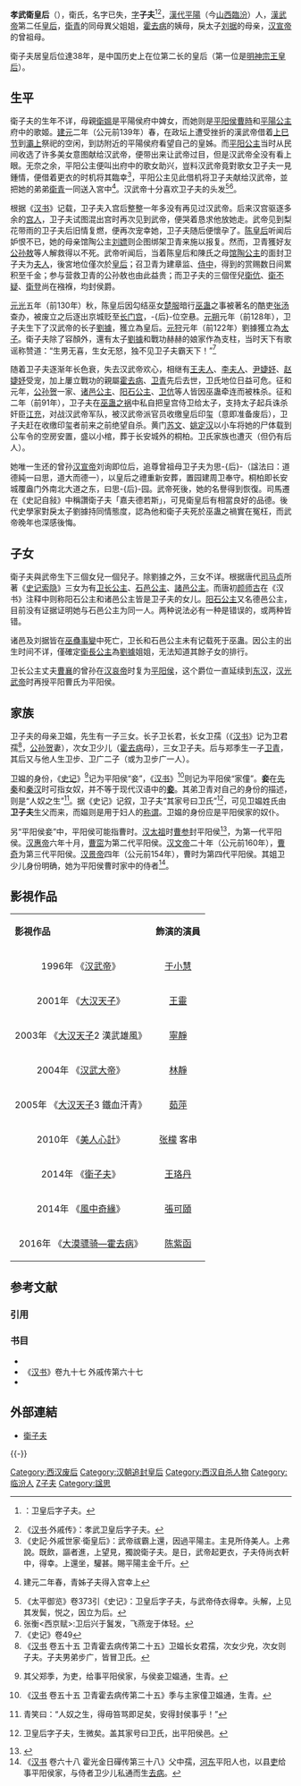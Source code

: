 {{Otheruses|subject=歷史人物|other=華語電視劇|衛子夫 (電視劇)}}
{{東亞女性歷史人物
|名稱=思-{后}- 衛氏
|身份=汉武帝第二任皇后
|畫像=
|說明=
|姓=衛
|名=
|姓名=
|字=子夫
|官職=
|封爵=
|位號=
|封號=
|御稱號=
|湯沐邑=
|徽號=
|宮號1=
|宮號2=
|神號=
|尊號=
|乳名=
|幼名=
|兒名=
|童名=
|小字=
|號=
|法號=
|院號=
|其他名號=
|出生年=前2世紀
|出生地=平陽
|婚年=
|逝世年=前91年9月9日
|逝世地=長安
|諡號=思-{后}-
|墳墓=思-{后}-園（[[長安城|長安城]]外的桐柏）
|父親=
|嫡母=
|母親=[[衛媼|衛媼]]
|夫=[[漢武帝|漢武帝]]
|婚姻名份=妾室（妃嫔）、正妻（皇后）
|夫之元配=[[孝武陈皇后|陳皇后]]
|'''夫之侧室'''=[[王夫人_(汉武帝)|王夫人]]、[[尹婕妤_(漢武帝)|尹婕妤]]、[[李姬_(漢武帝)|李姬]]、[[孝武李夫人|李夫人]]、[[赵婕妤|赵婕妤]]、[[邢娙娥|邢夫人]]
|兄弟=
|姊妹=
|嫡兄弟=
|嫡姊妹=
|庶兄弟=
|庶姊妹=
|同胞兄弟=兄 衛長君
|同胞姊妹=大姐 衛君孺 二姐 衛少兒
|異母兄弟=
|異母姊妹=
|異父兄弟=弟[[衛青|衛青]]、衛步、衛廣
|異父姊妹=
|繼兄弟=
|繼姊妹=
|子=[[刘据|戾太子劉據]]
|女=[[卫长公主|卫长公主]]、[[石邑公主|石邑公主]]、[[諸邑公主|諸邑公主]]
|養子=
|養女=
|繼子=
|繼女=
|注釋=中國第一位有獨立諡號之皇后、在位時間第二長的皇后
}}

'''孝武衛皇后'''（{{bd|||前91年|9月9日|catIdx=Wei,卫子夫}}），衛氏，名字已失，[[表字|字]]'''子夫'''<ref>{{Wikisource history|史記|049}}：卫皇后字子夫。</ref><ref>《[[汉书|汉书]]·外戚传》：孝武卫皇后字子夫。</ref>，[[汉朝|漢代]][[平阳郡|平陽]]（今[[山西省|山西]][[临汾市|臨汾]]）人，[[漢武帝|漢武帝]]第二任[[皇后|皇后]]，[[衛青|衛青]]的同母異父姐姐，[[霍去病|霍去病]]的姨母，戾太子[[刘据|刘据]]的母亲，[[汉宣帝|汉宣帝]]的曾祖母。

衛子夫居皇后位達38年，是中国历史上在位第二长的皇后（第一位是[[孝端顯皇后|明神宗王皇后]]）。

== 生平 ==
衛子夫的生年不详，母親[[卫媪|衛媼]]是平陽侯府中婢女，而她则是[[平阳侯|平阳侯]][[曹時|曹時]]和[[平陽公主_(漢景帝之女)|平陽公主]]府中的歌姬。[[建元_(西汉)|建元]]二年（公元前139年）春，在政坛上遭受挫折的漢武帝借着[[上巳节|上巳节]]到[[灞上|灞上]]祭祀的空闲，到訪附近的平陽侯府看望自己的皇姊。而[[平陽公主_(漢景帝之女)|平阳公主]]当时从民间收选了许多美女意图献给汉武帝，便带出来让武帝过目，但是汉武帝全没有看上眼。无奈之余，平阳公主便叫出府中的歌女助兴，豈料汉武帝竟對歌女卫子夫一見鍾情，便借着更衣的时机将其臨幸<ref>《史記·外戚世家·衛皇后》：武帝祓霸上還，因過平陽主。主見所侍美人。上弗說。既飲，謳者進，上望見，獨說衛子夫。是日，武帝起更衣，子夫侍尚衣軒中，得幸。上還坐，驩甚。賜平陽主金千斤。</ref>，平阳公主见此借机将卫子夫献给汉武帝，並把她的弟弟[[衛青|衛青]]一同送入宮中<ref>{{Wikisource history|史記|111|衛將軍驃騎列傳}}建元二年春，青姊子夫得入宫幸上</ref>。汉武帝十分喜欢卫子夫的头发<ref>《太平御览》卷373引《史记》：卫皇后字子夫，与武帝侍衣得幸。头解，上见其发鬓，悦之，因立为后。</ref><ref>张衡<西京赋>:卫后兴于鬒发，飞燕宠于体轻。</ref>。

根据《[[汉书|汉书]]》记载，卫子夫入宫后整整一年多没有再见过汉武帝。后来汉宫驱逐多余的[[宫女|宫人]]，卫子夫试图混出宫时再次见到武帝，便哭着恳求他放她走。武帝见到梨花带雨的卫子夫后旧情复燃，便再次宠幸她，卫子夫随后便懷孕了。[[孝武陈皇后|陈皇后]]听闻后妒恨不已，她的母亲馆陶公主[[刘嫖|刘嫖]]则企图绑架卫青来施以报复。然而，卫青獲好友[[公孙敖|公孙敖]]等人解救得以不死。武帝听闻后，当着陈皇后和陳氏之母[[刘嫖|馆陶公主]]的面封卫子夫为[[夫人_(位号)|夫人]]，後宮地位僅次於[[皇后|皇后]]；召卫青为建章监、[[侍中|侍中]]，得到的赏赐数日间累积至千金；参与营救卫青的公孙敖也由此益贵；而卫子夫的三個侄兒[[衛伉|衛伉]]、[[衛不疑|衛不疑]]、[[衛登|衛登]]尚在襁褓，均封侯爵。

[[元光_(西汉)|元光]]五年（前130年）秋，陈皇后因勾结巫女[[楚服|楚服]]暗行[[巫蠱|巫蛊]]之事被著名的酷吏[[张汤|张汤]]查办，被废立之后逐出京城贬至[[长门宫|长门宫]]，-{后}-位空悬。[[元朔|元朔]]元年（前128年），卫子夫生下了汉武帝的长子[[劉據|劉據]]，獲立為皇后。[[元狩|元狩]]元年（前122年）劉據獲立為[[太子|太子]]。衛子夫除了容顏外，還有太子[[劉據|劉據]]和戰功赫赫的娘家作為支柱，当时天下有歌谣称赞道：“生男无喜，生女无怒，独不见卫子夫霸天下！”<ref>《史记》卷49</ref>

随着卫子夫逐渐年长色衰，失去汉武帝欢心，相继有[[王夫人_(汉武帝)|王夫人]]、[[孝武李夫人|李夫人]]、[[尹夫人_(汉武帝)|尹婕妤]]、[[趙婕妤|赵婕妤]]受宠，加上屢立戰功的親屬[[霍去病|霍去病]]、[[卫青|卫青]]先后去世，卫氏地位日益可危。征和元年，[[公孫賀|公孙贺]]一家、[[诸邑公主|诸邑公主]]、[[阳石公主|阳石公主]]、[[卫伉|卫伉]]等人皆因巫蛊牵连而被株杀。征和二年（前91年），卫子夫在[[巫蛊之祸|巫蛊之祸]]中私自把皇宫侍卫给太子，支持太子起兵诛杀奸臣[[江充|江充]]，对战汉武帝军队，被汉武帝派官员收缴皇后印玺（意即准备废后），卫子夫赶在收缴印玺者前来之前绝望自杀。黄门[[苏文_(汉朝)|苏文]]、[[姚定汉|姚定汉]]以小车将她的尸体载到公车令的空房安置，盛以小棺，葬于长安城外的桐柏。卫氏家族也遭灭（但仍有后人）。

她唯一生还的曾孙[[汉宣帝|汉宣帝]]刘询即位后，追尊曾祖母卫子夫为思-{后}-（諡法曰：道德純一曰思，道大而德一），以皇后之禮重新安葬，置园建周卫奉守。桐柏即长安城覆盎门外南北大道之东，曰思-{后}-园。武帝死後，她的名譽得到恢復。司馬遷在《史記自敍》中稱讚衛子夫「嘉夫德若斯」，可見衛皇后有相當良好的品德。後代史學家對戾太子劉據持同情態度，認為他和衛子夫死於巫蛊之禍實在冤枉，而武帝晚年也深感後悔。

== 子女 ==
衛子夫與武帝生下三個女兒一個兒子。除劉據之外，三女不详。根据唐代[[司马贞|司马贞]]所著《[[史记索隐|史记索隐]]》三女为有[[卫长公主|卫长公主]]、[[石邑公主|石邑公主]]、[[諸邑公主|諸邑公主]]。而唐初[[颜师古|颜师古]]在《汉书》注释中则称阳石公主和诸邑公主皆是卫子夫的女儿。[[阳石公主|阳石公主]]又名德邑公主，目前没有证据证明她与石邑公主为同一人。两种说法必有一种是错误的，或两种皆错。

诸邑及刘据皆在[[巫蛊之祸|巫蠱事變]]中死亡，卫长和石邑公主未有记载死于巫蛊。因公主的出生时间不详，僅確定[[卫长公主|衛長公主]]為[[劉據|劉據]]姐姐，无法知道其餘子女的排行。

卫长公主丈夫[[曹襄|曹襄]]的曾孙在[[汉哀帝|汉哀帝]]时复为[[平阳侯|平阳侯]]，这个爵位一直延续到[[东汉|东汉]]，[[汉光武帝|汉光武帝]]时再授平阳曹氏为平阳侯。

== 家族 ==
<center>
{{chart/start}}
{{chart | | | | | | | | | | | | | | | | | | | Ww |Ww=[[卫媪|卫媪]]}}
{{chart | |,|-|-|-|-|-|-|-|v|-|-|-|v|-|-|-|-|-|^|-|-|-|v|-|-|-|v|-|-|-|v|-|-|-|.| |}}
{{chart | Zj | | He |v| Jr | | Se |v|-|-| Zr | | Zf | | Qi | | Bu | | Gu |Zj=[[卫长君|卫长君]]|He=[[公孫賀|公孫賀]]|Jr=[[卫孺|卫孺]]|Se=[[衛少兒|衛少兒]]|Zr=[[霍仲孺|霍仲孺]]|Zf='''卫子夫'''|Qi=长平烈侯<br>[[卫青|卫青]]|Bu=[[卫步|卫步]]|Gu=[[卫广|卫广]]}}
{{chart | | | | | | | |!| | | | | | | |!| | | |!| | | |,|-|-|-|+|-|-|-|v|-|-|-|v|-|-|-|.|}}
{{chart | | | | | | | Js | | | | | | Qb | | Gu | | Ka | | By | | De | | Mo | | Mo |Js=[[公孙敬声|公孙敬声]]|Ka=长平侯<br>[[卫伉|卫伉]]|By=阴安侯<br>[[卫不疑|卫不疑]]|De=发干侯<br>[[卫登|卫登]]|Qb=冠军景桓侯<br>[[霍去病|霍去病]]|Gu=博陆宣成侯<br>[[霍光|霍光]]|Mo=□}}
{{chart | | | | | | | | | | | |,|-|-|-|(| | | |)|-|-|-|.| | | | | | | | | | | |!| | | |!| }}
{{chart | | | | | | | | | | | Sh | | Mo | | Yu | | Cj | | | | | | | | | | Mo | | Mo |Sh=冠军哀侯<br>[[霍嬗|霍嬗]]|Mo=□|Yu=博陆侯<br>[[霍禹|霍禹]]|Cj=[[霍成君|霍成君]]}}
{{chart | | | | | | | | | | | |,|-|-|-|(| | | | | | | | | | | | | | | | | | | |!| | | |!| }}
{{chart | | | | | | | | | | | Sh | | Yu | | | | | | | | | | | | | | | | | | Xu | | Mo |Sh=乐平侯<br>[[霍山_(汉朝)|霍山]]|Yu=冠阳侯<br>[[霍云|霍云]]|Xu=[[卫玄|卫玄]]|Mo=□}}
{{chart | | | | | | | | | | | | | | | | | | | | | | | | | | | | | | | | | | | | | | | |!| }}
{{chart | | | | | | | | | | | | | | | | | | | | | | | | | | | | | | | | | | | | | | | Sh |Sh=关内侯<br>[[卫赏|卫赏]]}}
{{chart/end}}
</center>



卫子夫的母亲卫媪，先生有一子三女。长子卫长君，长女卫孺（《[[汉书|汉书]]》记为卫君孺<ref>《[[汉书|汉书]] 卷五十五 卫青霍去病传第二十五》卫媪长女君孺，次女少皃，次女则子夫。子夫男弟步广，皆冒卫氏。</ref>，[[公孫賀|公孙贺]]妻），次女卫少儿（[[霍去病|霍去病]]母），三女卫子夫。后与郑季生一子[[卫青|卫青]]，其后又与他人生卫步、卫广二子（或为卫步广一人）。

卫媪的身份，《[[史记|史记]]》<ref>{{Wikisource history|史記|111|衛將軍驃騎列傳}}其父郑季，为吏，给事平阳侯家，与侯妾卫媪通，生青。</ref>记为平阳侯“妾”，《[[汉书|汉书]]》<ref>《[[汉书|汉书]] 卷五十五 卫青霍去病传第二十五》季与主家僮卫媪通，生青。</ref>则记为平阳侯“家僮”。'''妾'''在[[先秦|先秦]]和[[秦汉|秦汉]]时可指女奴，并不等于现代汉语中的'''[[妾|妾]]'''。其弟卫青对自己的身份的描述，则是“人奴之生”<ref>{{Wikisource history|史記|111|衛將軍驃騎列傳}}{{Wikisource history|史記|049|外戚世家}}青笑曰：“人奴之生，得毋笞骂即足矣，安得封侯事乎！”</ref>。据《史记》记叙，卫子夫“其家号曰卫氏”<ref>{{Wikisource history|史記|049|外戚世家}}卫皇后字子夫，生微矣。盖其家号曰卫氏，出平阳侯邑。</ref>，可见卫媪姓氏由'''卫子夫'''生父而来，而媪则是用于妇人的[[称谓|称谓]]。卫媪的身份应是平阳侯家的奴仆。

另“平阳侯妾”中，平阳侯可能指曹时。[[刘邦|汉太祖]]时[[曹参|曹参]]封平阳侯<ref>{{Wikisource history|史記|022|漢興以來將相名臣年表}}</ref>，为第一代平阳侯。[[汉惠帝|汉惠帝]]六年十月，[[曹窋|曹窋]]为第二代平阳侯。[[汉文帝|汉文帝]]二十年（公元前160年），[[曹奇|曹奇]]为第三代平阳侯。[[汉景帝|汉景帝]]四年（公元前154年），曹时为第四代平阳侯。其姐卫少儿身份明确，她为平阳侯曹时家中的侍者<ref>《[[汉书|汉书]] 卷六十八 霍光金日磾传第三十八》父中孺，[[河東郡_(中國)|河东]]平阳人也，以县[[吏|吏]]给事平阳侯家，与侍者卫少儿私通而生[[霍去病|去病]]。</ref>。

== 影視作品 ==
{| class="wikitable" style="width:70%;"
|-  style="background:cornflowerblue; color:white; text-align:center;"
|'''影視作品'''||'''飾演的演員'''
|-
| style="text-align:center;"|1996年 《[[汉武帝_(电视剧)|汉武帝]]》 ||style="text-align:center;"|[[于小慧|于小慧]]
|-
| style="text-align:center;"|2001年 《[[大汉天子|大汉天子]]》 ||style="text-align:center;"|[[王靈|王靈]]
|-
| style="text-align:center;"|2003年 《[[大汉天子|大汉天子]]2 漢武雄風》||style="text-align:center;"|[[寧靜|寧靜]]
|-
| style="text-align:center;"|2004年 《[[汉武大帝|汉武大帝]]》||style="text-align:center;"|[[林靜|林靜]]
|-
| style="text-align:center;"|2005年 《[[大汉天子|大汉天子]]3 鐵血汗青》||style="text-align:center;"|[[茹萍|茹萍]]
|-
| style="text-align:center;"|2010年 《[[美人心計|美人心計]]》||style="text-align:center;"|[[张檬|张檬]] 客串
|-
| style="text-align:center;"|2014年 《[[衛子夫_(電視劇)|衛子夫]]》||style="text-align:center;"|[[王珞丹|王珞丹]]
|-
| style="text-align:center;"|2014年 《[[风中奇缘_(电视剧)|風中奇緣]]》||style="text-align:center;"|[[張可頤|張可頤]]
|-
| style="text-align:center;"|2016年 《[[霍去病_(电视剧)|大漠骠骑—霍去病]]》||style="text-align:center;"|[[陈紫函|陈紫函]]
|}

== 参考文献 ==
=== 引用 ===
{{Reflist|2}}

=== 书目 ===
* {{Wikisource history|史記|111|衛將軍驃騎列傳}}
*《[[汉书|汉书]]》卷九十七 外戚传第六十七 
* {{Wikisource history|史記|022|漢興以來將相名臣年表}}

== 外部連結 ==
* [http://www.tydao.com/sxren/meireng/weizf.htm 衛子夫] {{Wayback|url=http://www.tydao.com/sxren/meireng/weizf.htm |date=20190426211232 }}

{{-}}
{{start box}}
{{s-before|[[孝武陈皇后|陈皇后]]}}
{{s-title|[[:Category:汉朝皇后|漢朝皇后]]|前128年—前91年}}
{{s-after|[[上官皇后|上官皇后]]}}
{{end box}}
{{汉朝皇后}}

{{Portal bar|中國|歷史|政治|軍事|漢朝}}
{{DEFAULTSORT:W}}
[[Category:西汉废后|Category:西汉废后]]
[[Category:汉朝追封皇后|Category:汉朝追封皇后]]
[[Category:西汉自杀人物|Category:西汉自杀人物]]
[[Category:临汾人|Category:临汾人]]
[[Category:衛姓|Z子夫]]
[[Category:諡思|Category:諡思]]